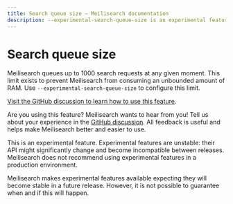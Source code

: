 ```yaml
---
title: Search queue size — Meilisearch documentation
description: --experimental-search-queue-size is an experimental feature. Use it to configure Meilisearch's maximum number of concurrent search requests.
---
```


# Search queue size

Meilisearch queues up to 1000 search requests at any given moment. This limit exists to prevent Meilisearch from consuming an unbounded amount of RAM. Use `--experimental-search-queue-size` to configure this limit.

[Visit the GitHub discussion to learn how to use this feature](https://github.com/meilisearch/product/discussions/729).

Are you using this feature? Meilisearch wants to hear from you! Tell us about your experience in the [GitHub discussion](https://github.com/meilisearch/product/discussions/729). All feedback is useful and helps make Meilisearch better and easier to use.

<Capsule intent="warning">
This is an experimental feature. Experimental features are unstable: their API might significantly change and become incompatible between releases. Meilisearch does not recommend using experimental features in a production environment.

Meilisearch makes experimental features available expecting they will become stable in a future release. However, it is not possible to guarantee when and if this will happen.
</Capsule>
